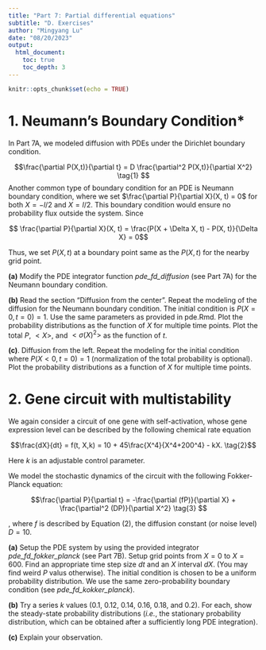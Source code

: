 ```yaml
---
title: "Part 7: Partial differential equations"
subtitle: "D. Exercises"
author: "Mingyang Lu"
date: "08/20/2023"
output: 
  html_document:
    toc: true
    toc_depth: 3
---
```


```r
knitr::opts_chunk$set(echo = TRUE)
```

# 1. Neumann's Boundary Condition*

In Part 7A, we modeled diffusion with PDEs under the Dirichlet boundary condition.

$$\frac{\partial P(X,t)}{\partial t} = D \frac{\partial^2 P(X,t)}{\partial X^2} \tag{1} $$
Another common type of boundary condition for an PDE is Neumann boundary condition, where we set $\frac{\partial P}{\partial X}(X, t) = 0$ for both $X = -l/2$ and $X = l/2$. This boundary condition would ensure no probability flux outside the system. Since

$$  \frac{\partial P}{\partial X}(X, t) = \frac{P(X + \Delta X, t) - P(X, t)}{\Delta X} = 0$$

Thus, we set $P(X,t)$ at a boundary point same as the $P(X,t)$ for the nearby grid point. 

**(a)** Modify the PDE integrator function *pde_fd_diffusion* (see Part 7A) for the Neumann boundary condition. 

**(b)** Read the section "Diffusion from the center". Repeat the modeling of the diffusion for the Neumann boundary condition. The initial condition is $P(X=0,t=0)=1$. Use the same parameters as provided in pde.Rmd. Plot the probability distributions as the function of $X$ for multiple time points. Plot the total $P$, $<X>$, and $<\sigma (X)^2>$ as the function of $t$. 

**(c)**. Diffusion from the left. Repeat the modeling for the initial condition where $P(X<0,t=0)=1$ (normalization of the total probability is optional). Plot the probability distributions as a function of $X$ for multiple time points.

# 2. Gene circuit with multistability

We again consider a circuit of one gene with self-activation, whose gene expression level can be described by the following chemical rate equation

$$\frac{dX}{dt} = f(t, X,k) = 10 + 45\frac{X^4}{X^4+200^4} - kX. \tag{2}$$

Here $k$ is an adjustable control parameter. 

We model the stochastic dynamics of the circuit with the following Fokker-Planck equation:

$$\frac{\partial P}{\partial t} = -\frac{\partial (fP)}{\partial X}  + \frac{\partial^2 (DP)}{\partial X^2} \tag{3} $$

, where $f$ is described by Equation (2), the diffusion constant (or noise level) $D = 10$.

**(a)** Setup the PDE system by using the provided integrator *pde_fd_fokker_planck* (see Part 7B). Setup grid points from $X=0$ to $X=600$. Find an appropriate time step size $dt$ and an $X$ interval $dX$. (You may find weird $P$ valus otherwise). The initial condition is chosen to be a uniform probability distribution. We use the same zero-probability boundary condition (see *pde_fd_kokker_planck*).

**(b)** Try a series $k$ values (0.1, 0.12, 0.14, 0.16, 0.18, and 0.2). For each, show the steady-state probability distributions (*i.e.*, the stationary probability distribution, which can be obtained after a sufficiently long PDE integration).

**(c)** Explain your observation. 
